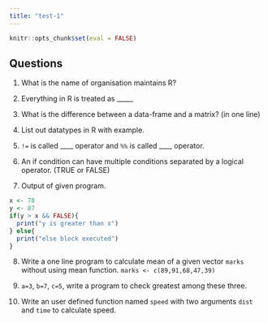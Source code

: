```yaml
---
title: "test-1"
---
```


```r
knitr::opts_chunk$set(eval = FALSE)
```

## Questions

1. What is the name of organisation maintains R?

2. Everything in R is treated as _____

3. What is the difference between a data-frame and a matrix? (in one line)

4. List out datatypes in R with example.

5. `!=` is called ____ operator and `%%` is called ____ operator.

6. An if condition can have multiple conditions separated by a logical operator. (TRUE or FALSE)

7. Output of given program.

```r
x <- 78
y <- 87
if(y > x && FALSE){
  print("y is greater than x")
} else{
  print("else block executed")
}
```

8. Write a one line program to calculate mean of a given vector `marks` without using mean function. `marks <- c(89,91,68,47,39)`

9. `a=3`, `b=7`, `c=5`, write a program to check greatest among these three.

10. Write an user defined function named `speed` with two arguments `dist` and `time` to calculate speed.